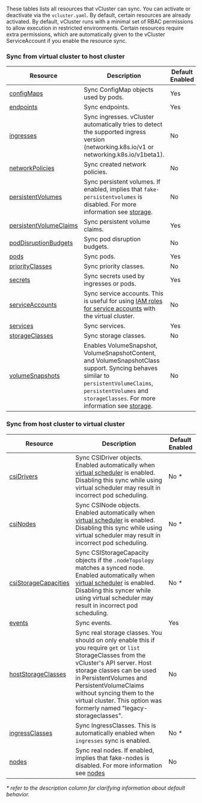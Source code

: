 
These tables lists all resources that vCluster can sync. You can activate or deactivate via the `vcluster.yaml`. By default, certain resources are already activated. By default, vCluster runs with a minimal set of RBAC permissions to allow execution in restricted environments. Certain resources require extra permissions, which are automatically given to the vCluster ServiceAccount if you enable the resource sync.

### Sync from virtual cluster to host cluster

| Resource                                                                                   | Description                                                                                                                                                                                                                                                                                                                                               | Default Enabled |
| ------------------------------------------------------------------------------------------ | --------------------------------------------------------------------------------------------------------------------------------------------------------------------------------------------------------------------------------------------------------------------------------------------------------------------------------------------------------- | --------------- |
| [configMaps](/vcluster-yaml/sync/to-host/core/config-maps.mdx)                             | Sync ConfigMap objects used by pods.                                                                                                                                                                                                                                                                                           | Yes             |
| [endpoints](/vcluster-yaml/sync/to-host/networking/endpoints.mdx)                          | Sync endpoints.                                                                                                                                                                                                                                                                                                         | Yes             |
| [ingresses](/vcluster-yaml/sync/to-host/networking/ingresses.mdx)                          | Sync ingresses. vCluster automatically tries to detect the supported ingress version (networking.k8s.io/v1 or networking.k8s.io/v1beta1).                                                                                                                                                                                        | No              |
| [networkPolicies](/vcluster-yaml/sync/to-host/networking/network-policies.mdx)             | Sync created network policies.                                                                                                                                                                                                                                                                                        | No              |
| [persistentVolumes](/vcluster-yaml/sync/to-host/storage/persistent-volumes.mdx)            | Sync persistent volumes. If enabled, implies that `fake-persistentvolumes` is disabled. For more information see [storage](/architecture/storage.mdx).                                                                                   | No              |
| [persistentVolumeClaims](/vcluster-yaml/sync/to-host/storage/persistent-volume-claims.mdx) | Sync persistent volume claims.                                                                                                                                                                                                                                                                                          | Yes             |
| [podDisruptionBudgets](/vcluster-yaml/sync/to-host/advanced/pod-disruption-budgets.mdx)    | Sync pod disruption budgets.                                                                                                                                                                                                                                                                                 | No              |
| [pods](/vcluster-yaml/sync/to-host/core/pods.mdx)                                          | Sync pods.                                                                                                                                                                                                                                                                                                              | Yes             |
| [priorityClasses](/vcluster-yaml/sync/to-host/advanced/priority-classes.mdx)               | Sync priority classes.                                                                                                                                                                                                                                                                                        | No              |
| [secrets](/vcluster-yaml/sync/to-host/core/secrets.mdx)                                    | Sync secrets used by ingresses or pods.                                                                                                                                                                                                                                                                                 | Yes             |
| [serviceAccounts](/vcluster-yaml/sync/to-host/advanced/service-accounts.mdx)               | Sync service accounts. This is useful for using [IAM roles for service accounts](https://docs.aws.amazon.com/eks/latest/userguide/iam-roles-for-service-accounts.html) with the virtual cluster.                                                                                                                        | No              |
| [services](/vcluster-yaml/sync/to-host/networking/services.mdx)                            | Sync services.                                                                                                                                                                                                                                                                                                         | Yes             |
| [storageClasses](/vcluster-yaml/sync/to-host/storage/storage-classes.mdx)                  | Sync storage classes.                                                                                                                                                                                                                                                                                        | No              |
| [volumeSnapshots](/vcluster-yaml/sync/to-host/storage/volume-snapshots.mdx)                | Enables VolumeSnapshot, VolumeSnapshotContent, and VolumeSnapshotClass support. Syncing behaves similar to `persistentVolumeClaims`, `persistentVolumes` and `storageClasses`. For more information see [storage](/architecture/storage.mdx).                                                                                                                | No              |


### Sync from host cluster to virtual cluster

| Resource                                                                                   |  Description                                                                                                                                                                                                                                                                                                                                               | Default Enabled |
| ------------------------------------------------------------------------------------------ | --------------------------------------------------------------------------------------------------------------------------------------------------------------------------------------------------------------------------------------------------------------------------------------------------------------------------------------------------------- | --------------- |
| [csiDrivers](/vcluster-yaml/sync/from-host/csi-drivers.mdx)                                | Sync CSIDriver objects. Enabled automatically when [virtual scheduler](/architecture/scheduling.mdx#separate-virtual-cluster-scheduler) is enabled. Disabling this sync while using virtual scheduler may result in incorrect pod scheduling.                                                                          | No _*_          |
| [csiNodes](/vcluster-yaml/sync/from-host/csi-nodes.mdx)                                    | Sync CSINode objects. Enabled automatically when [virtual scheduler](/architecture/scheduling.mdx#separate-virtual-cluster-scheduler) is enabled. Disabling this sync while using virtual scheduler may result in incorrect pod scheduling.                                                                            | No _*_          |
| [csiStorageCapacities](/vcluster-yaml/sync/from-host/csi-storage-capacities.mdx)           | Sync CSIStorageCapacity objects if the `.nodeTopology` matches a synced node. Enabled automatically when [virtual scheduler](/architecture/scheduling.mdx#separate-virtual-cluster-scheduler) is enabled. Disabling this syncer while using virtual scheduler may result in incorrect pod scheduling.                      | No _*_          |
| [events](/vcluster-yaml/sync/from-host/events.mdx)                                         | Sync events.                                                                                                                                                                                                                                                                                                        | Yes             |
| [hostStorageClasses](/vcluster-yaml/sync/from-host/storage-classes.mdx)                    | Sync real storage classes. You should on only enable this if you require `get` or `list` StorageClasses from the vCluster's API server. Host storage classes can be used in PersistentVolumes and PersistentVolumeClaims without syncing them to the virtual cluster. This option was formerly named "legacy-storageclasses". | No              |
| [ingressClasses](/vcluster-yaml/sync/from-host/ingress-classes.mdx)                        | Sync IngressClasses. This is automatically enabled when `ingresses` sync is enabled.                                                                                                                                                                                                                                  | No _*_          |
| [nodes](/vcluster-yaml/sync/from-host/nodes.mdx)                                           | Sync real nodes. If enabled, implies that fake-nodes is disabled. For more information see [nodes](/architecture/nodes.mdx)                                                                                                                                                                                        | No              |

_\* refer to the description column for clarifying information about default behavior._
